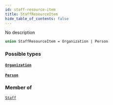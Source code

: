 ```yaml
---
id: staff-resource-item
title: StaffResourceItem
hide_table_of_contents: false
---
```








No description

```graphql
union StaffResourceItem = Organization | Person
```


### Possible types

#### [`Organization`](/docs/graphql-api/beta/reference/objects/organization) <Badge class="secondary" text="object"/>
> 
> 

#### [`Person`](/docs/graphql-api/beta/reference/objects/person) <Badge class="secondary" text="object"/>
> 
> 



### Member of

[`Staff`](/docs/graphql-api/beta/reference/objects/staff)  <Badge class="secondary" text="object"/>



